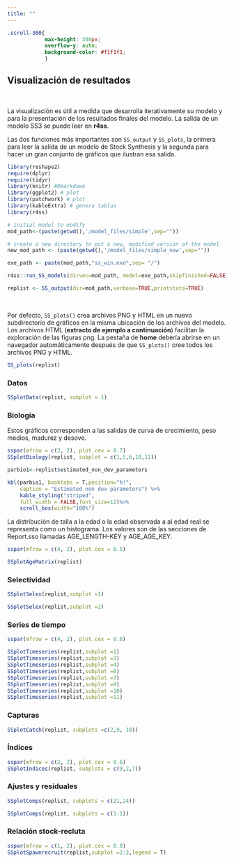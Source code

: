 ```yaml
---
title: ""
---
```



```css


.scroll-300{
            max-height: 300px; 
            overflow-y: auto; 
            background-color: #f1f1f1;
            }
```

## Visualización de resultados  

&nbsp;
&nbsp;

La visualización es útil a medida que desarrolla iterativamente su modelo y para la presentación de los resultados finales del modelo. La salida de un modelo SS3 se puede leer en **r4ss**. 

Las dos funciones más importantes son `SS_output` y `SS_plots`, la primera para leer la salida de un modelo de Stock Synthesis y la segunda para hacer un gran conjunto de gráficos que ilustran esa salida.


```r

library(reshape2)
require(dplyr)
require(tidyr)
library(knitr) #Rmarkdown
library(ggplot2) # plot
library(patchwork) # plot
library(kableExtra) # genera tablas
library(r4ss)

# initial model to modify
mod_path<-(paste(getwd(),'/model_files/simple',sep=""))

# create a new directory to put a new, modified version of the model
new_mod_path <- (paste(getwd(),'/model_files/simple_new',sep=""))

```

```r

exe_path <- paste(mod_path,"ss_win.exe",sep= "/")

r4ss::run_SS_models(dirvec=mod_path, model=exe_path,skipfinished=FALSE)


```

```r

replist <- SS_output(dir=mod_path,verbose=TRUE,printstats=TRUE)

```

&nbsp;
&nbsp;

Por defecto, `SS_plots()` crea archivos PNG y HTML en un nuevo subdirectorio de gráficos en la misma ubicación de los archivos del modelo. Los archivos HTML (**extracto de ejemplo a continuación**) facilitan la exploración de las figuras png. La pestaña de **home** debería abrirse en un navegador automáticamente después de que `SS_plots()` cree todos los archivos PNG y HTML.


```r

SS_plots(replist)

```





### Datos

```r

SSplotData(replist, subplot = 1)

```


### Biología

Estos gráficos corresponden a las salidas de curva de crecimiento,  peso medios, madurez y desove.


```r

sspar(mfrow = c(3, 2), plot.cex = 0.7)
SSplotBiology(replist, subplot = c(1,5,6,10,11))

```


```r

parbio1<-replist$estimated_non_dev_parameters

kbl(parbio1, booktabs = T,position="h!",
    caption = "Estimated non dev parameters") %>%
    kable_styling("striped",
    full_width = FALSE,font_size=12)%>% 
    scroll_box(width="100%")

```

La distribución de talla a la edad o la edad observada a al edad real se representa como un histograma. Los valores son de las secciones de Report.sso llamadas AGE_LENGTH-KEY y AGE_AGE_KEY.


```r

sspar(mfrow = c(4, 2), plot.cex = 0.5)

SSplotAgeMatrix(replist)

```

### Selectividad

```r

SSplotSelex(replist,subplot =1)

```

```r

SSplotSelex(replist,subplot =2)

```

### Series de tiempo

```r

sspar(mfrow = c(4, 2), plot.cex = 0.6)

SSplotTimeseries(replist,subplot =1)
SSplotTimeseries(replist,subplot =3)
SSplotTimeseries(replist,subplot =4)
SSplotTimeseries(replist,subplot =6)
SSplotTimeseries(replist,subplot =7)
SSplotTimeseries(replist,subplot =9)
SSplotTimeseries(replist,subplot =10)
SSplotTimeseries(replist,subplot =11)

```


### Capturas

```r

SSplotCatch(replist, subplots =c(2,9, 10))

```

### Índices

```r
sspar(mfrow = c(2, 2), plot.cex = 0.6)
SSplotIndices(replist, subplots = c(9,2,7))

```


### Ajustes y residuales

```r

SSplotComps(replist, subplots = c(21,24))

```

```r

SSplotComps(replist, subplots = c(1:1))

```


### Relación stock-recluta

```r
sspar(mfrow = c(1, 2), plot.cex = 0.8)
SSplotSpawnrecruit(replist,subplot =2:3,legend = T)

```
